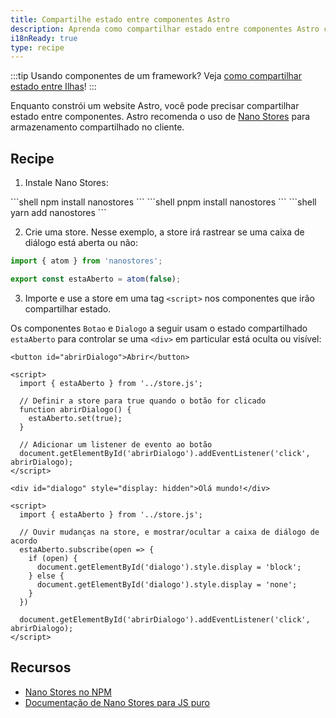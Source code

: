 ```yaml
---
title: Compartilhe estado entre componentes Astro
description: Aprenda como compartilhar estado entre componentes Astro com Nano Stores.
i18nReady: true
type: recipe
---
```



:::tip
Usando componentes de um framework? Veja [como compartilhar estado entre Ilhas](/pt-br/core-concepts/sharing-state/)!
:::

Enquanto constrói um website Astro, você pode precisar compartilhar estado entre componentes. Astro recomenda o uso de [Nano Stores](https://github.com/nanostores/nanostores) para armazenamento compartilhado no cliente.

## Recipe

1. Instale Nano Stores:

  <PackageManagerTabs>
    <Fragment slot="npm">
    ```shell
    npm install nanostores
    ```
    </Fragment>
    <Fragment slot="pnpm">
    ```shell
    pnpm install nanostores
    ```
    </Fragment>
    <Fragment slot="yarn">
    ```shell
    yarn add nanostores
    ```
    </Fragment>
  </PackageManagerTabs>

2. Crie uma store. Nesse exemplo, a store irá rastrear se uma caixa de diálogo está aberta ou não:

  ```ts title="src/store.js"
  import { atom } from 'nanostores';

  export const estaAberto = atom(false);
  ```

3. Importe e use a store em uma tag `<script>` nos componentes que irão compartilhar estado.

Os componentes `Botao` e `Dialogo` a seguir usam o estado compartilhado `estaAberto` para controlar se uma `<div>` em particular está oculta ou visível:

  ```astro title="src/components/Botao.astro"
  <button id="abrirDialogo">Abrir</button>

  <script>
    import { estaAberto } from '../store.js';
    
    // Definir a store para true quando o botão for clicado
    function abrirDialogo() {
      estaAberto.set(true);
    }

    // Adicionar um listener de evento ao botão
    document.getElementById('abrirDialogo').addEventListener('click', abrirDialogo);
  </script>
  ```

  ```astro title="src/components/Dialogo.astro"
  <div id="dialogo" style="display: hidden">Olá mundo!</div>

  <script>
    import { estaAberto } from '../store.js';

    // Ouvir mudanças na store, e mostrar/ocultar a caixa de diálogo de acordo
    estaAberto.subscribe(open => {
      if (open) {
        document.getElementById('dialogo').style.display = 'block';
      } else {
        document.getElementById('dialogo').style.display = 'none';
      }
    })

    document.getElementById('abrirDialogo').addEventListener('click', abrirDialogo);
  </script>
  ```

## Recursos

- [Nano Stores no NPM](https://www.npmjs.com/package/nanostores)
- [Documentação de Nano Stores para JS puro](https://github.com/nanostores/nanostores#vanilla-js)
